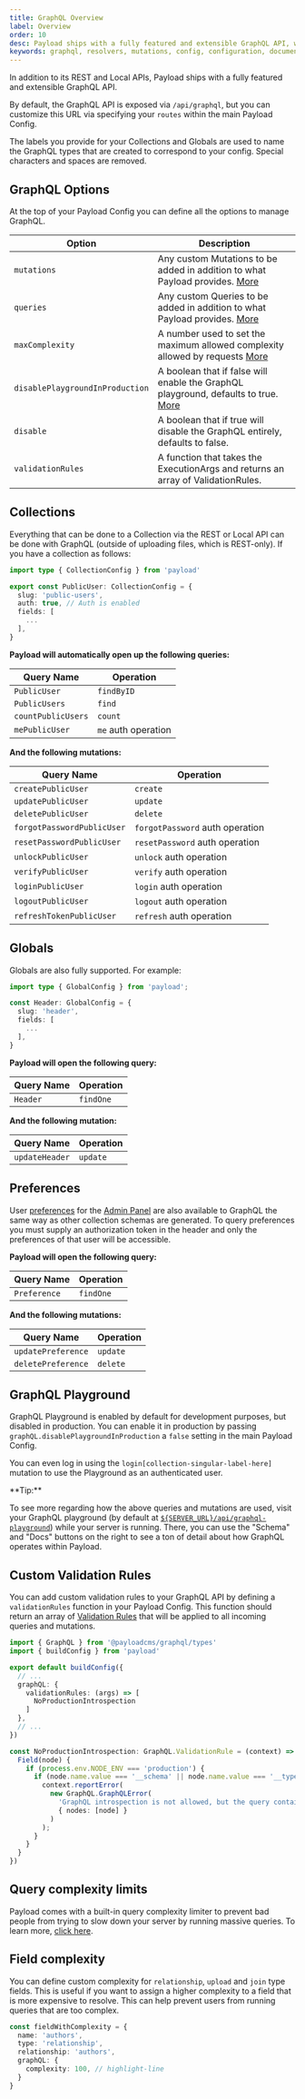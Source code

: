 ```yaml
---
title: GraphQL Overview
label: Overview
order: 10
desc: Payload ships with a fully featured and extensible GraphQL API, which can be used in addition to the REST and Local APIs to give you more flexibility.
keywords: graphql, resolvers, mutations, config, configuration, documentation, Content Management System, cms, headless, javascript, node, react, nextjs
---
```


In addition to its REST and Local APIs, Payload ships with a fully featured and extensible GraphQL API.

By default, the GraphQL API is exposed via `/api/graphql`, but you can customize this URL via specifying your `routes` within the main Payload Config.

The labels you provide for your Collections and Globals are used to name the GraphQL types that are created to correspond to your config. Special characters and spaces are removed.

## GraphQL Options

At the top of your Payload Config you can define all the options to manage GraphQL.

| Option                          | Description                                                                                                                     |
| ------------------------------- | ------------------------------------------------------------------------------------------------------------------------------- |
| `mutations`                     | Any custom Mutations to be added in addition to what Payload provides. [More](/docs/graphql/extending)                          |
| `queries`                       | Any custom Queries to be added in addition to what Payload provides. [More](/docs/graphql/extending)                            |
| `maxComplexity`                 | A number used to set the maximum allowed complexity allowed by requests [More](/docs/graphql/overview#query-complexity-limits)  |
| `disablePlaygroundInProduction` | A boolean that if false will enable the GraphQL playground, defaults to true. [More](/docs/graphql/overview#graphql-playground) |
| `disable`                       | A boolean that if true will disable the GraphQL entirely, defaults to false.                                                    |
| `validationRules`               | A function that takes the ExecutionArgs and returns an array of ValidationRules.                                                |

## Collections

Everything that can be done to a Collection via the REST or Local API can be done with GraphQL (outside of uploading files, which is REST-only). If you have a collection as follows:

```ts
import type { CollectionConfig } from 'payload'

export const PublicUser: CollectionConfig = {
  slug: 'public-users',
  auth: true, // Auth is enabled
  fields: [
    ...
  ],
}
```

**Payload will automatically open up the following queries:**

| Query Name              | Operation           |
| ------------------      | ------------------- |
| `PublicUser`        | `findByID`          |
| `PublicUsers`       | `find`              |
| `countPublicUsers`  | `count`             |
| `mePublicUser`      | `me` auth operation |

**And the following mutations:**

| Query Name                     | Operation                       |
| ------------------------------ | ------------------------------- |
| `createPublicUser`         | `create`                        |
| `updatePublicUser`         | `update`                        |
| `deletePublicUser`         | `delete`                        |
| `forgotPasswordPublicUser` | `forgotPassword` auth operation |
| `resetPasswordPublicUser`  | `resetPassword` auth operation  |
| `unlockPublicUser`         | `unlock` auth operation         |
| `verifyPublicUser`         | `verify` auth operation         |
| `loginPublicUser`          | `login` auth operation          |
| `logoutPublicUser`         | `logout` auth operation         |
| `refreshTokenPublicUser`   | `refresh` auth operation        |

## Globals

Globals are also fully supported. For example:

```ts
import type { GlobalConfig } from 'payload';

const Header: GlobalConfig = {
  slug: 'header',
  fields: [
    ...
  ],
}
```

**Payload will open the following query:**

| Query Name   | Operation |
| ------------ | --------- |
| `Header` | `findOne` |

**And the following mutation:**

| Query Name         | Operation |
| ------------------ | --------- |
| `updateHeader` | `update`  |

## Preferences

User [preferences](/docs/admin/overview#preferences) for the [Admin Panel](../admin/overview) are also available to GraphQL the same way as other collection schemas are generated. To query preferences you must supply an authorization token in the header and only the preferences of that user will be accessible.

**Payload will open the following query:**

| Query Name       | Operation |
| ---------------- | --------- |
| `Preference` | `findOne` |

**And the following mutations:**

| Query Name             | Operation |
| ---------------------- | --------- |
| `updatePreference` | `update`  |
| `deletePreference` | `delete`  |

## GraphQL Playground

GraphQL Playground is enabled by default for development purposes, but disabled in production. You can enable it in production by passing `graphQL.disablePlaygroundInProduction` a `false` setting in the main Payload Config.

You can even log in using the `login[collection-singular-label-here]` mutation to use the Playground as an authenticated user.

<Banner type="success">
  **Tip:**

  To see more regarding how the above queries and mutations are used, visit your GraphQL playground
  (by default at
  [`${SERVER_URL}/api/graphql-playground`](http://localhost:3000/api/graphql-playground))
  while your server is running. There, you can use the "Schema" and "Docs" buttons on the right to
  see a ton of detail about how GraphQL operates within Payload.
</Banner>

## Custom Validation Rules

You can add custom validation rules to your GraphQL API by defining a `validationRules` function in your Payload Config. This function should return an array of [Validation Rules](https://graphql.org/graphql-js/validation/#validation-rules) that will be applied to all incoming queries and mutations.

```ts
import { GraphQL } from '@payloadcms/graphql/types'
import { buildConfig } from 'payload'

export default buildConfig({
  // ...
  graphQL: {
    validationRules: (args) => [
      NoProductionIntrospection
    ]
  },
  // ...
})

const NoProductionIntrospection: GraphQL.ValidationRule = (context) => ({
  Field(node) {
    if (process.env.NODE_ENV === 'production') {
      if (node.name.value === '__schema' || node.name.value === '__type') {
        context.reportError(
          new GraphQL.GraphQLError(
            'GraphQL introspection is not allowed, but the query contained __schema or __type',
            { nodes: [node] }
          )
        );
      }
    }
  }
})
```

## Query complexity limits

Payload comes with a built-in query complexity limiter to prevent bad people from trying to slow down your server by running massive queries. To learn more, [click here](/docs/production/preventing-abuse#limiting-graphql-complexity).

## Field complexity

You can define custom complexity for `relationship`, `upload` and `join` type fields. This is useful if you want to assign a higher complexity to a field that is more expensive to resolve. This can help prevent users from running queries that are too complex.

```ts
const fieldWithComplexity = {
  name: 'authors',
  type: 'relationship',
  relationship: 'authors',
  graphQL: {
    complexity: 100, // highlight-line
  }
}
```
